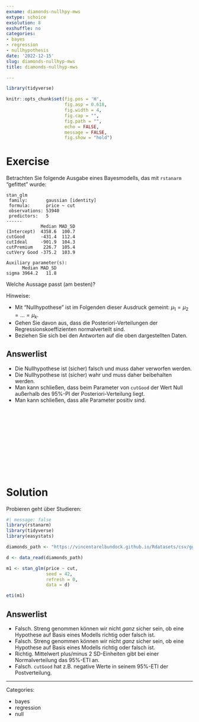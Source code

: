 ```yaml
---
exname: diamonds-nullhpy-mws
extype: schoice
exsolution: 8
exshuffle: no
categories:
- bayes
- regression
- nullhypothesis
date: '2022-12-15'
slug: diamonds-nullhyp-mws
title: diamonds-nullhyp-mws

---
```





```r
library(tidyverse)

```


```r
knitr::opts_chunk$set(fig.pos = 'H',
                      fig.asp = 0.618,
                      fig.width = 4,
                      fig.cap = "", 
                      fig.path = "",
                      echo = FALSE,
                      message = FALSE,
                      fig.show = "hold")
```






# Exercise

Betrachten Sie folgende Ausgabe eines Bayesmodells, das mit `rstanarm` "gefittet" wurde:

```
stan_glm
 family:       gaussian [identity]
 formula:      price ~ cut
 observations: 53940
 predictors:   5
------
             Median MAD_SD
(Intercept)  4358.6  100.7
cutGood      -431.4  112.4
cutIdeal     -901.9  104.3
cutPremium    226.7  105.4
cutVery Good -375.2  103.9

Auxiliary parameter(s):
      Median MAD_SD
sigma 3964.2   11.8
```



Welche Aussage passt (am besten)?

Hinweise:

- Mit "Nullhypothese" ist im Folgenden dieser Ausdruck gemeint: $\mu_1 = \mu_2 = \ldots = \mu_k$.
- Gehen Sie davon aus, dass die Posteriori-Verteilungen der Regressionskoeffizienten normalverteilt sind.
- Beziehen Sie sich bei den Antworten auf die oben dargestellten Daten.

Answerlist
----------
* Die Nullhypothese ist (sicher) falsch und muss daher verworfen werden.
* Die Nullhypothese ist (sicher) wahr und muss daher beibehalten werden.
* Man kann schließen, dass beim Parameter von `cutGood` der Wert Null außerhalb des 95%-PI der Posteriori-Verteilung liegt.
* Man kann schließen, dass alle Parameter positiv sind.




</br>
</br>
</br>
</br>
</br>
</br>
</br>
</br>
</br>
</br>

# Solution




Probieren geht über Studieren:

```r
#| message: false
library(rstanarm)
library(tidyverse)
library(easystats)

diamonds_path <- "https://vincentarelbundock.github.io/Rdatasets/csv/ggplot2/diamonds.csv"

d <- data_read(diamonds_path)
```



```r
m1 <- stan_glm(price ~ cut,
               seed = 42,
               refresh = 0,
               data = d)
```


```r
eti(m1)
```



Answerlist
----------


* Falsch. Streng genommen können wir nicht *ganz* sicher sein, ob eine Hypothese auf Basis eines Modells richtig oder falsch ist.
* Falsch. Streng genommen können wir nicht *ganz* sicher sein, ob eine Hypothese auf Basis eines Modells richtig oder falsch ist.
* Richtig. Mittelwert plus/minus 2 SD-Einheiten gibt bei einer Normalverteilung das 95%-ETI an.
* Falsch. `cutGood` hat z.B. negative Werte in seinem 95%-ETI der Postverteilung.






---

Categories: 

- bayes
- regression
- null


